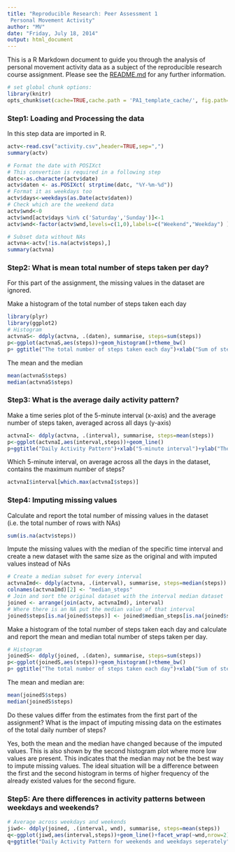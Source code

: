 ```yaml
---
title: "Reproducible Research: Peer Assessment 1 
 Personal Movement Activity"
author: "MV"
date: "Friday, July 18, 2014"
output: html_document
---
```

This is a R Markdown document to guide you through the analysis of personal movement activity data as a subject of the reproducible research course assignment. Please see the [README.md](https://github.com/rdpeng/RepData_PeerAssessment1/blob/master/README.md) for any further information.

```r
# set global chunk options: 
library(knitr)
opts_chunk$set(cache=TRUE,cache.path = 'PA1_template_cache/', fig.path='figure/')
```
### Step1: Loading and Processing the data
In this step data are imported in R.

```r
actv<-read.csv("activity.csv",header=TRUE,sep=",")
summary(actv)

# Format the date with POSIXct
# This convertion is required in a following step
datc<-as.character(actv$date)
actv$daten <- as.POSIXct( strptime(datc, "%Y-%m-%d"))  
# Format it as weekdays too
actv$days<-weekdays(as.Date(actv$daten))
# Check which are the weekend data
actv$wnd<-0
actv$wnd[actv$days %in% c('Saturday','Sunday')]<-1
actv$wnd<-factor(actv$wnd,levels=c(1,0),labels=c("Weekend","Weekday") )

# Subset data without NAs
actvna<-actv[!is.na(actv$steps),]
summary(actvna)
```

### Step2: What is mean total number of steps taken per day?

For this part of the assignment, the missing values in the dataset are ignored.

Make a histogram of the total number of steps taken each day

```r
library(plyr)
library(ggplot2)
# Histogram
actvnaS<- ddply(actvna, .(daten), summarise, steps=sum(steps))
p<-ggplot(actvnaS,aes(steps))+geom_histogram()+theme_bw()
p+ ggtitle("The total number of steps taken each day")+xlab("Sum of steps per day") 
```

The mean and the median
```r
mean(actvnaS$steps)
median(actvnaS$steps)
```

### Step3: What is the average daily activity pattern?

Make a time series plot of the 5-minute interval (x-axis) and the average number of steps taken, averaged across all days (y-axis)

```r
actvnaI<- ddply(actvna, .(interval), summarise, steps=mean(steps))
p<-ggplot(actvnaI,aes(interval,steps))+geom_line()
p+ggtitle("Daily Activity Pattern")+xlab("5-minute interval")+ylab("The average number of steps")+theme_bw()
```

Which 5-minute interval, on average across all the days in the dataset, contains the maximum number of steps?

```r
actvnaI$interval[which.max(actvnaI$steps)]
```

### Step4: Imputing missing values

Calculate and report the total number of missing values in the dataset (i.e. the total number of rows with NAs)

```r
sum(is.na(actv$steps))
```

Impute the missing values with the median of the specific time interval and create a new dataset with the same size as the original and with imputed values instead of NAs

```r
# Create a median subset for every interval
actvnaImd<- ddply(actvna, .(interval), summarise, steps=median(steps))
colnames(actvnaImd)[2] <- "median_steps"
# Join and sort the original dataset with the interval median dataset
joined <- arrange(join(actv, actvnaImd), interval)
# Where there is an NA put the median value of that interval
joined$steps[is.na(joined$steps)] <- joined$median_steps[is.na(joined$steps)]
```

Make a histogram of the total number of steps taken each day and calculate and report the mean and median total number of steps taken per day.

```r
# Histogram
joinedS<- ddply(joined, .(daten), summarise, steps=sum(steps))
p<-ggplot(joinedS,aes(steps))+geom_histogram()+theme_bw()
p+ ggtitle("The total number of steps taken each day")+xlab("Sum of steps per day") 
```

The mean and median are:
```r
mean(joinedS$steps)
median(joinedS$steps)
```

Do these values differ from the estimates from the first part of the assignment? What is the impact of imputing missing data on the estimates of the total daily number of steps?

Yes, both the mean and the median have changed because of the imputed values. This is also shown by the second histogram plot where more low values are present. This indicates that the median may not be the best way to impute missing values. The ideal situation will be a difference between the first and the second histogram in terms of higher frequency of the already existed values for the second figure.

### Step5: Are there differences in activity patterns between weekdays and weekends?

```r
# Average across weekdays and weekends
jiwd<- ddply(joined, .(interval, wnd), summarise, steps=mean(steps))
q<-ggplot(jiwd,aes(interval,steps))+geom_line()+facet_wrap(~wnd,nrow=2)
q+ggtitle("Daily Activity Pattern for weekends and weekdays seperately")+xlab("5-minute interval")+ylab("The average number of steps")+theme_bw()
```
